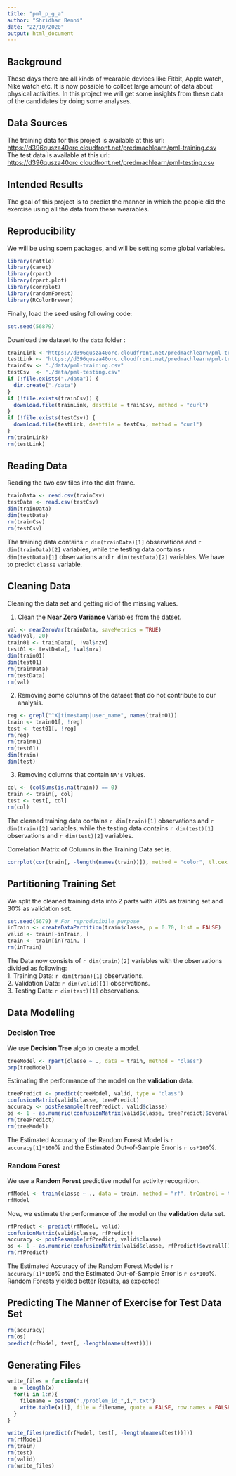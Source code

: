 ```yaml
---
title: "pml_p_g_a"
author: "Shridhar Benni"
date: "22/10/2020"
output: html_document
---
```


## Background  
These days there are all kinds of wearable devices like Fitbit, Apple watch, Nike watch etc. It is now possible to collcet large amount of data about physical activities.
In this project we will get some insights from these data of the candidates by doing some analyses.

## Data Sources  
The training data for this project is available at this url:  
[https://d396qusza40orc.cloudfront.net/predmachlearn/pml-training.csv](https://d396qusza40orc.cloudfront.net/predmachlearn/pml-training.csv)  
The test data is available at this url:  
[https://d396qusza40orc.cloudfront.net/predmachlearn/pml-testing.csv](https://d396qusza40orc.cloudfront.net/predmachlearn/pml-testing.csv)  

## Intended Results  
The goal of this project is to predict the manner in which the people did the exercise using all the data from these wearables. 

## Reproducibility  
We will be using soem packages, and will be setting some global variables.

```r
library(rattle)
library(caret)
library(rpart)
library(rpart.plot)
library(corrplot)
library(randomForest)
library(RColorBrewer)
```  
Finally, load the seed using following code:  
```r
set.seed(56879)
```  

Download the dataset to the `data` folder :

```r
trainLink <-"https://d396qusza40orc.cloudfront.net/predmachlearn/pml-training.csv"
testLink <- "https://d396qusza40orc.cloudfront.net/predmachlearn/pml-testing.csv"
trainCsv <- "./data/pml-training.csv"
testCsv  <- "./data/pml-testing.csv"
if (!file.exists("./data")) {
  dir.create("./data")
}
if (!file.exists(trainCsv)) {
  download.file(trainLink, destfile = trainCsv, method = "curl")
}
if (!file.exists(testCsv)) {
  download.file(testLink, destfile = testCsv, method = "curl")
}
rm(trainLink)
rm(testLink)
```  

## Reading Data  
Reading the two csv files into the dat frame.

```r
trainData <- read.csv(trainCsv)
testData <- read.csv(testCsv)
dim(trainData)
dim(testData)
rm(trainCsv)
rm(testCsv)
```  
The training data contains `r dim(trainData)[1]` observations and `r dim(trainData)[2]` variables, while the testing data contains `r dim(testData)[1]` observations and `r dim(testData)[2]` variables.
We have to predict `classe` variable.

## Cleaning Data  
Cleaning the data set and getting rid of the missing values.

1. Clean the <b>Near Zero Variance</b> Variables from the datset.  
```r
val <- nearZeroVar(trainData, saveMetrics = TRUE)
head(val, 20)
train01 <- trainData[, !val$nzv]
test01 <- testData[, !val$nzv]
dim(train01)
dim(test01)
rm(trainData)
rm(testData)
rm(val)
```  

2. Removing some columns of the dataset that do not contribute to our analysis.
```r
reg <- grepl("^X|timestamp|user_name", names(train01))
train <- train01[, !reg]
test <- test01[, !reg]
rm(reg)
rm(train01)
rm(test01)
dim(train)
dim(test)
```  

3. Removing columns that contain `NA's` values. 
```r
col <- (colSums(is.na(train)) == 0)
train <- train[, col]
test <- test[, col]
rm(col)
```  

The cleaned training data contains `r dim(train)[1]` observations and `r dim(train)[2]` variables, while the testing data contains `r dim(test)[1]` observations and `r dim(test)[2]` variables.  

Correlation Matrix of Columns in the Training Data set is. 
```r
corrplot(cor(train[, -length(names(train))]), method = "color", tl.cex = 0.5)
```  

## Partitioning Training Set  
We split the cleaned training data into 2 parts with 70% as training set and 30% as validation set.
```r
set.seed(5679) # For reproducibile purpose
inTrain <- createDataPartition(train$classe, p = 0.70, list = FALSE)
valid <- train[-inTrain, ]
train <- train[inTrain, ]
rm(inTrain)
```  
The Data now consists of `r dim(train)[2]` variables with the observations divided as following:  
1. Training Data: `r dim(train)[1]` observations.  
2. Validation Data: `r dim(valid)[1]` observations.  
3. Testing Data: `r dim(test)[1]` observations.  

## Data Modelling  

### Decision Tree  
We use <b>Decision Tree</b> algo to create a model.
```r
treeModel <- rpart(classe ~ ., data = train, method = "class")
prp(treeModel)
```  

Estimating the performance of the model on the <b>validation</b> data.
```r
treePredict <- predict(treeModel, valid, type = "class")
confusionMatrix(valid$classe, treePredict)
accuracy <- postResample(treePredict, valid$classe)
os <- 1 - as.numeric(confusionMatrix(valid$classe, treePredict)$overall[1])
rm(treePredict)
rm(treeModel)
```  

The Estimated Accuracy of the Random Forest Model is `r accuracy[1]*100`% and the Estimated Out-of-Sample Error is `r os*100`%.  

### Random Forest
We use a <b>Random Forest</b> predictive model  for activity recognition.
```r
rfModel <- train(classe ~ ., data = train, method = "rf", trControl = trainControl(method = "cv", 5), ntree = 250)
rfModel
```  

Now, we estimate the performance of the model on the <b>validation</b> data set.  
```r
rfPredict <- predict(rfModel, valid)
confusionMatrix(valid$classe, rfPredict)
accuracy <- postResample(rfPredict, valid$classe)
os <- 1 - as.numeric(confusionMatrix(valid$classe, rfPredict)$overall[1])
rm(rfPredict)
```  

The Estimated Accuracy of the Random Forest Model is `r accuracy[1]*100`% and the Estimated Out-of-Sample Error is `r os*100`%.  
Random Forests yielded better Results, as expected!  

## Predicting The Manner of Exercise for Test Data Set  
```r
rm(accuracy)
rm(os)
predict(rfModel, test[, -length(names(test))])
```  

## Generating Files 
```r
write_files = function(x){
  n = length(x)
  for(i in 1:n){
    filename = paste0("./problem_id_",i,".txt")
    write.table(x[i], file = filename, quote = FALSE, row.names = FALSE, col.names = FALSE)
  }
}
```  

```r
write_files(predict(rfModel, test[, -length(names(test))]))
rm(rfModel)
rm(train)
rm(test)
rm(valid)
rm(write_files)
```  